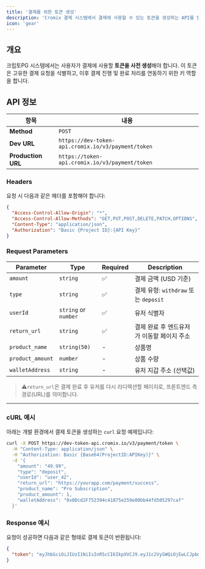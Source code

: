 ```yaml
---
title: '결제를 위한 토큰 생성'
description: 'Cromix 결제 시스템에서 결제에 사용할 수 있는 토큰을 생성하는 API를 안내합니다.'
icon: 'gear'
---
```


## 개요

크립토PG 시스템에서는 사용자가 결제에 사용할 **토큰을 사전 생성**해야 합니다. 이 토큰은 고유한 결제 요청을 식별하고, 이후 결제 진행 및 완료 처리를 연동하기 위한 키 역할을 합니다.

## API 정보

| 항목 | 내용 |
|------|------|
| **Method** | `POST` |
| **Dev URL** | `https://dev-token-api.cromix.io/v3/payment/token` |
| **Production URL** | `https://token-api.cromix.io/v3/payment/token` |

### Headers

요청 시 다음과 같은 헤더를 포함해야 합니다:

```json
{
  "Access-Control-Allow-Origin": "*",
  "Access-Control-Allow-Methods": "GET,PUT,POST,DELETE,PATCH,OPTIONS",
  "Content-Type": "application/json",
  "Authorization": "Basic {Project ID}:{API Key}"
}
```
### Request Parameters

| Parameter        | Type         | Required | Description |
|------------------|--------------|----------|-------------|
| `amount`         | `string`     | ✅       | 결제 금액 (USD 기준) |
| `type`           | `string`     | ✅       | 결제 유형: `withdraw` 또는 `deposit` |
| `userId`         | `string` or `number` | ✅ | 유저 식별자 |
| `return_url`     | `string`     | ✅       | 결제 완료 후 엔드유저가 이동할 페이지 주소 |
| `product_name`   | `string(50)` | -       | 상품명 |
| `product_amount` | `number`     | -       | 상품 수량 |
| `walletAddress`  | `string`     | -       | 유저 지갑 주소 (선택값) |

> ⚠️`return_url`은 결제 완료 후 유저를 다시 리디렉션할 페이지로, 프론트엔드 측 경로(URL)를 의미합니다.

---
### cURL 예시

아래는 개발 환경에서 결제 토큰을 생성하는 `curl` 요청 예제입니다:

```bash
curl -X POST https://dev-token-api.cromix.io/v3/payment/token \
  -H "Content-Type: application/json" \
  -H "Authorization: Basic {Base64(ProjectID:APIKey)}" \
  -d '{
    "amount": "49.99",
    "type": "deposit",
    "userId": "user_42",
    "return_url": "https://yourapp.com/payment/success",
    "product_name": "Pro Subscription",
    "product_amount": 1,
    "walletAddress": "0x0Dcd2F752394c41875e259e00bb44fd505297caf"
  }'
```
### Response 예시

요청이 성공하면 다음과 같은 형태로 결제 토큰이 반환됩니다:

```json
{
  "token": "eyJhbGciOiJIUzI1NiIsInR5cCI6IkpXVCJ9.eyJ1c2VySWQiOjEwLCJpbml0aWFsQW1vdW50IjoiMSIsInJldHVybl91cmwiOiJodHRwczovL21vbnN0ZXJnYW1lLmNyb21peC5pbyIsInByb2plY3RJZCI6MTA5LCJ0eXBlIjoiZGVwb3NpdCIsIndhbGxldEFkZHJlc3MiOiIweDEzNjY5QTMyNTdDNTYxM0M3NUIzMzU2MDExNjY3QTZDNDlmMzE3RWIiLCJvcmRlcklkIjo3OTAsImlhdCI6MTc0NDM0OTMyNSwiZXhwIjoxNzQ0MzUxMTI1fQ.pktPmfEcHXXliyV23bg4np3b8XpnNQFeLT5ww-6vtLE"
}
```

